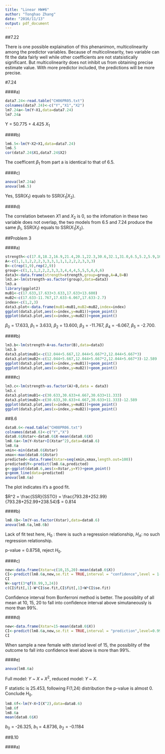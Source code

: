```yaml
---
title: "Linear HW#6"
author: "Tonghao Zhang"
date: "2016/11/13"
output: pdf_document
---
```


##7.22

There is one possible explaination of this phenanimon, multicolinearity among the predictor variables. Because of multicolinearity, two variable can fit the data fairly well while other coefficients are not statsistically significant. But multicolinearity does not inhibit us from obtaining precise estimate value. With more predictor included, the predictions will be more precise.

#7.24

####a)

```r
data7.24<-read.table("CH06PR05.txt")
colnames(data7.24)<-c("Y","X1","X2")
lm7.24a<-lm(Y~X1,data=data7.24)
lm7.24a
```

Y = 50.775 + 4.425 $X_1$

####b)

```r
lm6.5<-lm(Y~X2+X1,data=data7.24)
lm6.5
cor(data7.24$X1,data7.24$X2)
```

The coefficent  $\beta_1$ from part a is identical to that of 6.5.

####c)

```r
anova(lm7.24a)
anova(lm6.5)
```

Yes, SSR($X_1$) equals to SSR($X_1|X_2$).

####d)

The correlation between $X1$ and $X_2$ is 0, so the infomation in these two variable does not overlap, the two models from 6.5 and 7.24 produce the same $\beta_1$, SSR($X_1$) equals to SSR($X_1|X_2$).

##Problem 3

####a)
```r
strength<-c(17.8,18.2,16.9,21.4,20.1,22.3,30.6,32.1,31.0,6.5,5.2,5.9,10.4,11.7,12.6,14.6,14.3,15.9)
A<-c(1,1,1,2,2,2,3,3,3,1,1,1,2,2,2,3,3,3)
B<-c(rep(1,9),rep(2,9))
group<-c(1,1,1,2,2,2,3,3,3,4,4,4,5,5,5,6,6,6)
data3<-data.frame(strength=strength,group=group,A=A,B=B)
lm3.a<-lm(strength~as.factor(group),data=data3)
lm3.a
library(ggplot2)
muB1<-c(17.633,17.633+3.633,17.633+13.600)
muB2<-c(17.633-11.767,17.633-6.067,17.633-2.7)
index<-c(1,2,3)
data3.plot<-data.frame(muB1=muB1,muB2=muB2,index=index)
ggplot(data3.plot,aes(x=index,y=muB1))+geom_point()
ggplot(data3.plot,aes(x=index,y=muB2))+geom_point()
```

$\beta_0$ = 17.633, $\beta_1$ = 3.633, $\beta_2$ = 13.600, $\beta_3$ = -11.767, $\beta_4$ = -6.067, $\beta_5$ = -2.700.

####b)

```r
lm3.b<-lm(strength~A+as.factor(B),data=data3)
lm3.b
data3.plot$muB1<-c(12.044+5.667,12.044+5.667*2,12.044+5.667*3)
data3.plot$muB2<-c(12.044+5.667,12.044+5.667*2,12.044+5.667*3)-12.589
ggplot(data3.plot,aes(x=index,y=muB1))+geom_point()
ggplot(data3.plot,aes(x=index,y=muB2))+geom_point()
```

####c)

```r
lm3.c<-lm(strength~as.factor(A)+B,data = data3)
lm3.c
data3.plot$muB1<-c(30.633,30.633+4.667,30.633+11.333)
data3.plot$muB2<-c(30.633,30.633+4.667,30.633+11.333)-12.589
ggplot(data3.plot,aes(x=index,y=muB1))+geom_point()
ggplot(data3.plot,aes(x=index,y=muB2))+geom_point()
```


##8.6

```r
data8.6<-read.table("CH08PR06.txt")
colnames(data8.6)<-c("Y","X")
data8.6$Xstar<-data8.6$X-mean(data8.6$X)
lm8.6a<-lm(Y~Xstar+I(Xstar^2),data=data8.6)
lm8.6a
xmin<-min(data8.6$Xstar)
xmax<-max(data8.6$Xstar)
predicted<-data.frame(Xstar=seq(xmin,xmax,length.out=100))
predicted$Y<-predict(lm8.6a,predicted)
g<-ggplot(data8.6,aes(x=Xstar,y=Y))+geom_point()
g+geom_line(data=predicted)
anova(lm8.6a)
```

The plot indicates it's a good fit.

$R^2 = \frac{SSR}{SSTO} = \frac{793.28+252.99}{793.28+252.99+238.54}$ = 0.814

####b)

```r
lm8.6b<-lm(Y~as.factor(Xstar),data=data8.6)
anova(lm8.6a,lm8.6b)
```

Lack of fit test here, $H_0$ : there is such a regression relationship, $H_A$: no such regression relationship.

p-value = 0.8758, reject $H_0$.

####c)

```r
new<-data.frame(Xstar=c(10,15,20)-mean(data8.6$X))
CI<-predict(lm8.6a,new,se.fit = TRUE,interval = "confidence",level = 1-0.01/6)
CI
W<-sqrt(3*qf(0.99,3,24))
c(CI$fit[,1]-W*CI$se.fit,CI$fit[,1]+W*CI$se.fit)
```

Confidence interval from Bonferroni method is better. The possiblity of all mean at 10, 15, 20 to fall into confidence interval above simutaneously is more than 99%.

####d)

```r
new<-data.frame(Xstar=15-mean(data8.6$X))
CI<-predict(lm8.6a,new,se.fit = TRUE,interval = "prediction",level=0.99)
CI
```

When sample a new female with steriod level of 15, the possiblity of the outcome to fall into confidence level above is more than 99%.

####e)

```r
anova(lm8.6a)
```

Full model: $Y$ ~ $X+X^2$, reduced model: $Y$ ~ $X$.

F statistic is 25.453, following F(1,24) distribution the p-value is almost 0. Conclude $H_0$.

```r
lm8.6f<-lm(Y~X+I(X^2),data=data8.6)
lm8.6f
lm8.6a
mean(data8.6$X)
```

$b_0$ = -26.325, $b_1$ = 4.8736, $b_2$ = -0.1184

##8.10

####a)








